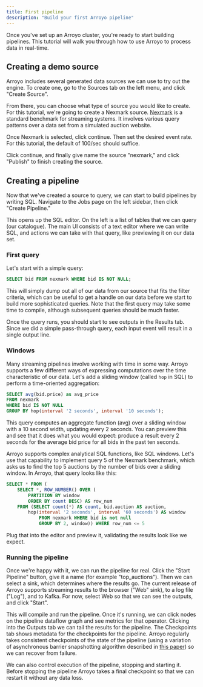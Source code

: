 ```yaml
---
title: First pipeline
description: "Build your first Arroyo pipeline"
---
```


Once you've set up an Arroyo cluster, you're ready to start building pipelines. This tutorial will walk you through how
to use Arroyo to process data in real-time.

## Creating a demo source

Arroyo includes several generated data sources we can use to try out the engine. To create one, go to the Sources tab
on the left menu, and click "Create Source".

From there, you can choose what type of source you would like to create. For this tutorial, we're going to create a
Nexmark source. [Nexmark](https://datalab.cs.pdx.edu/niagara/NEXMark/) is a standard benchmark for streaming systems.
It involves various query patterns over a data set from a simulated auction website.

Once Nexmark is selected, click continue. Then set the desired event rate. For this tutorial, the default of 100/sec
should suffice.

Click continue, and finally give name the source "nexmark," and click "Publish" to finish creating the
source.

## Creating a pipeline

Now that we've created a source to query, we can start to build pipelines by writing SQL. Navigate to the Jobs page
on the left sidebar, then click "Create Pipeline."

This opens up the SQL editor. On the left is a list of tables that we can query (our catalogue). The main UI consists
of a text editor where we can write SQL, and actions we can take with that query, like previewing it on our data set.

### First query

Let's start with a simple query:

```sql
SELECT bid FROM nexmark WHERE bid IS NOT NULL;
```

This will simply dump out all of our data from our source that fits the filter criteria, which can be useful to get
a handle on our data before we start to build more sophisticated queries. Note that the first query may take some time
to compile, although subsequent queries should be much faster.

Once the query runs, you should start to see outputs in the Results tab. Since we did a simple pass-through query,
each input event will result in a single output line.

### Windows

Many streaming pipelines involve working with time in some way. Arroyo supports a few different ways of expressing computations over the time characteristic of our data. Let's add a sliding window (called `hop` in SQL) to perform
a time-oriented aggregation:

```sql
SELECT avg(bid.price) as avg_price
FROM nexmark
WHERE bid IS NOT NULL
GROUP BY hop(interval '2 seconds', interval '10 seconds');
```

This query computes an aggregate function (avg) over a sliding window with a 10 second width, updating every 2
seconds. You can preview this and see that it does what you would expect: produce a result every 2 seconds for
the average bid price for all bids in the past ten seconds.

Arroyo supports complex analytical SQL functions, like SQL windows. Let's use that capability to implement query 5
of the Nexmark benchmark, which asks us to find the top 5 auctions by the number of bids over a sliding window. In
Arroyo, that query looks like this:

```sql
SELECT * FROM (
    SELECT *, ROW_NUMBER() OVER (
        PARTITION BY window
        ORDER BY count DESC) AS row_num
    FROM (SELECT count(*) AS count, bid.auction AS auction,
        hop(interval '2 seconds', interval '60 seconds') AS window
            FROM nexmark WHERE bid is not null
            GROUP BY 2, window)) WHERE row_num <= 5
```

Plug that into the editor and preview it, validating the results look like we expect.

### Running the pipeline

Once we're happy with it, we can run the pipeline for real. Click the "Start Pipeline" button, give it a name
(for example "top_auctions"). Then we can select a sink, which determines where the results go. The current release
of Arroyo supports streaming results to the browser ("Web" sink), to a log file ("Log"), and to Kafka. For now,
select Web so that we can see the outputs, and click "Start".

This will compile and run the pipeline. Once it's running, we can click nodes on the pipeline dataflow graph and
see metrics for that operator. Clicking into the Outputs tab we can tail the results for the pipeline. The Checkpoints
tab shows metadata for the checkpoints for the pipeline. Arroyo regularly takes consistent checkpoints of the state
of the pipeline (using a variation of asynchronous barrier snapshotting algorithm described in
[this paper](https://arxiv.org/abs/1506.08603)) so we can recover from failure.

We can also control execution of the pipeline, stopping and starting it. Before stopping the pipeline Arroyo takes
a final checkpoint so that we can restart it without any data loss.

